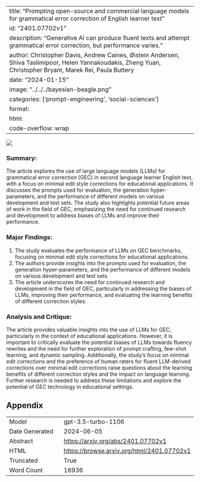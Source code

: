 
---
title: "Prompting open-source and commercial language models for grammatical error correction of English learner text"
id: "2401.07702v1"
description: "Generative AI can produce fluent texts and attempt grammatical error correction, but performance varies."
author: Christopher Davis, Andrew Caines, Øistein Andersen, Shiva Taslimipoor, Helen Yannakoudakis, Zheng Yuan, Christopher Bryant, Marek Rei, Paula Buttery
date: "2024-01-15"
image: "../../../bayesian-beagle.png"
categories: ['prompt-engineering', 'social-sciences']
format:
  html:
    code-overflow: wrap
---

![](../../../bayesian-beagle.png)

### Summary:

The article explores the use of large language models (LLMs) for grammatical error correction (GEC) in second language learner English text, with a focus on minimal edit style corrections for educational applications. It discusses the prompts used for evaluation, the generation hyper-parameters, and the performance of different models on various development and test sets. The study also highlights potential future areas of work in the field of GEC, emphasizing the need for continued research and development to address biases of LLMs and improve their performance.

### Major Findings:
1. The study evaluates the performance of LLMs on GEC benchmarks, focusing on minimal edit style corrections for educational applications.
2. The authors provide insights into the prompts used for evaluation, the generation hyper-parameters, and the performance of different models on various development and test sets.
3. The article underscores the need for continued research and development in the field of GEC, particularly in addressing the biases of LLMs, improving their performance, and evaluating the learning benefits of different correction styles.

### Analysis and Critique:
The article provides valuable insights into the use of LLMs for GEC, particularly in the context of educational applications. However, it is important to critically evaluate the potential biases of LLMs towards fluency rewrites and the need for further exploration of prompt crafting, few-shot learning, and dynamic sampling. Additionally, the study's focus on minimal edit corrections and the preference of human raters for fluent LLM-derived corrections over minimal edit corrections raise questions about the learning benefits of different correction styles and the impact on language learning. Further research is needed to address these limitations and explore the potential of GEC technology in educational settings.

## Appendix

|          |          |
|----------|----------|
| Model     | gpt-3.5-turbo-1106       |
| Date Generated     | 2024-06-05       |
| Abstract | [https://arxiv.org/abs/2401.07702v1](https://arxiv.org/abs/2401.07702v1)        |
| HTML     | [https://browse.arxiv.org/html/2401.07702v1](https://browse.arxiv.org/html/2401.07702v1)       |
| Truncated       | True       |
| Word Count       | 16936       |